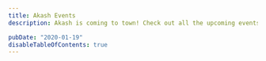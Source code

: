 ```yaml
---
title: Akash Events
description: Akash is coming to town! Check out all the upcoming events where you can connect with members of the Akash community IRL.

pubDate: "2020-01-19"
disableTableOfContents: true
---
```





<EventCard
  image={bannerImage1}
  title="Messari Mainnet"
  date="24 June, 2019"
  location="New York City"
  description="This is a short blog summary. This is a short blog summary. This is a short blog summary. This is a short blog summary. This is a short blog summary. "
  ctaLabel="Event Website"
  ctaLink="#"
/>

<div className="my-[32px]  border-b"></div>

<EventCard
  image={bannerImage2}
  title="Cosmoverse Istanbul"
  date="24 June, 2019"
  location="Istanbul"
  description="This is a short blog summary. This is a short blog summary. This is a short blog summary. This is a short blog summary. This is a short blog summary. "
  ctaLabel="Event Website"
  ctaLink="#"
/>

<div className="my-[32px]  border-b"></div>
